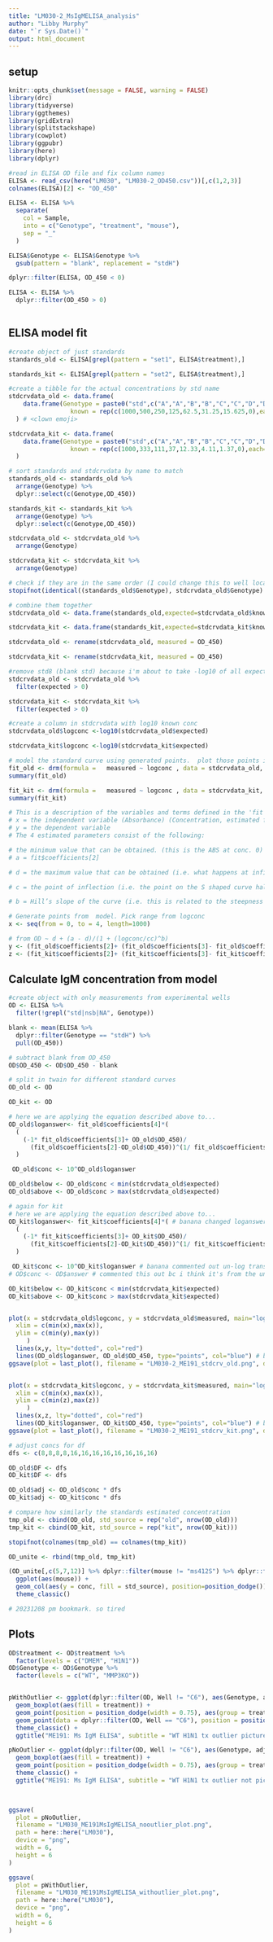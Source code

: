 ```yaml
---
title: "LM030-2_MsIgMELISA_analysis"
author: "Libby Murphy"
date: "`r Sys.Date()`"
output: html_document
---
```


## setup
```r
knitr::opts_chunk$set(message = FALSE, warning = FALSE)
library(drc)
library(tidyverse) 
library(ggthemes) 
library(gridExtra)
library(splitstackshape)
library(cowplot)
library(ggpubr)
library(here)
library(dplyr) 
```

```r
#read in ELISA OD file and fix column names
ELISA <- read_csv(here("LM030", "LM030-2_OD450.csv"))[,c(1,2,3)]
colnames(ELISA)[2] <- "OD_450"

ELISA <- ELISA %>% 
  separate(
    col = Sample,
    into = c("Genotype", "treatment", "mouse"),
    sep = "_"
  ) 

ELISA$Genotype <- ELISA$Genotype %>%
  gsub(pattern = "blank", replacement = "stdH")

dplyr::filter(ELISA, OD_450 < 0)

ELISA <- ELISA %>%
  dplyr::filter(OD_450 > 0)
  
```


## ELISA model fit
```r
#create object of just standards
standards_old <- ELISA[grepl(pattern = "set1", ELISA$treatment),]

standards_kit <- ELISA[grepl(pattern = "set2", ELISA$treatment),]

#create a tibble for the actual concentrations by std name
stdcrvdata_old <- data.frame(
    data.frame(Genotype = paste0("std",c("A","A","B","B","C","C","D","D","E","E","F","F","G","G","H","H")),
                 known = rep(c(1000,500,250,125,62.5,31.25,15.625,0),each=2))
  ) # <clown emoji>

stdcrvdata_kit <- data.frame(
    data.frame(Genotype = paste0("std",c("A","A","B","B","C","C","D","D","E","E","F","F","G","G","H","H")),
                 known = rep(c(1000,333,111,37,12.33,4.11,1.37,0),each=2))
  )

# sort standards and stdcrvdata by name to match
standards_old <- standards_old %>% 
  arrange(Genotype) %>% 
  dplyr::select(c(Genotype,OD_450))

standards_kit <- standards_kit %>% 
  arrange(Genotype) %>% 
  dplyr::select(c(Genotype,OD_450))

stdcrvdata_old <- stdcrvdata_old %>%
  arrange(Genotype)

stdcrvdata_kit <- stdcrvdata_kit %>%
  arrange(Genotype)

# check if they are in the same order (I could change this to well location?)
stopifnot(identical((standards_old$Genotype), stdcrvdata_old$Genotype) & identical((standards_kit$Genotype), stdcrvdata_kit$Genotype))

# combine them together
stdcrvdata_old <- data.frame(standards_old,expected=stdcrvdata_old$known)

stdcrvdata_kit <- data.frame(standards_kit,expected=stdcrvdata_kit$known)

stdcrvdata_old <- rename(stdcrvdata_old, measured = OD_450)

stdcrvdata_kit <- rename(stdcrvdata_kit, measured = OD_450)

#remove std8 (blank std) because i'm about to take -log10 of all expected and -log10 of 0 is -inf, which is unplottable
stdcrvdata_old <- stdcrvdata_old %>% 
  filter(expected > 0)

stdcrvdata_kit <- stdcrvdata_kit %>% 
  filter(expected > 0)

#create a column in stdcrvdata with log10 known conc
stdcrvdata_old$logconc <-log10(stdcrvdata_old$expected)

stdcrvdata_kit$logconc <-log10(stdcrvdata_kit$expected)

# model the standard curve using generated points.  plot those points in red.
fit_old <- drm(formula =   measured ~ logconc , data = stdcrvdata_old, fct = LL.4()) # banana changed logconc to expected
summary(fit_old)

fit_kit <- drm(formula =   measured ~ logconc , data = stdcrvdata_kit, fct = LL.4()) # banana changed logconc to expected
summary(fit_kit)

# This is a description of the variables and terms defined in the 'fit' model.
# x = the independent variable (Absorbance) (Concentration, estimated from the Absorbance)
# y = the dependent variable 
# The 4 estimated parameters consist of the following:

# the minimum value that can be obtained. (this is the ABS at conc. 0)
# a = fit$coefficients[2] 

# d = the maximum value that can be obtained (i.e. what happens at infinite dose)

# c = the point of inflection (i.e. the point on the S shaped curve halfway between a and d)

# b = Hill’s slope of the curve (i.e. this is related to the steepness of the curve at point c).

# Generate points from  model. Pick range from logconc
x <- seq(from = 0, to = 4, length=1000) 

# from OD ~ d + (a - d)/(1 + (logconc/cc)^b)
y <- (fit_old$coefficients[2]+ (fit_old$coefficients[3]- fit_old$coefficients[2])/(1+(x/fit_old$coefficients[4])^ fit_old$coefficients[1])) 
z <- (fit_kit$coefficients[2]+ (fit_kit$coefficients[3]- fit_kit$coefficients[2])/(1+(x/fit_kit$coefficients[4])^ fit_kit$coefficients[1])) 
```

## Calculate IgM concentration from model
```r
#create object with only measurements from experimental wells
OD <- ELISA %>% 
  filter(!grepl("std|nsb|NA", Genotype))

blank <- mean(ELISA %>%
  dplyr::filter(Genotype == "stdH") %>%
  pull(OD_450))

# subtract blank from OD_450
OD$OD_450 <- OD$OD_450 - blank 

# split in twain for different standard curves
OD_old <- OD

OD_kit <- OD

# here we are applying the equation described above to...
OD_old$loganswer<- fit_old$coefficients[4]*( 
  (
    (-1* fit_old$coefficients[3]+ OD_old$OD_450)/
      (fit_old$coefficients[2]-OD_old$OD_450))^(1/ fit_old$coefficients[1])
  )

 OD_old$conc <- 10^OD_old$loganswer 

OD_old$below <- OD_old$conc < min(stdcrvdata_old$expected)
OD_old$above <- OD_old$conc > max(stdcrvdata_old$expected)

# again for kit
# here we are applying the equation described above to...
OD_kit$loganswer<- fit_kit$coefficients[4]*( # banana changed loganswer to answer
  (
    (-1* fit_kit$coefficients[3]+ OD_kit$OD_450)/
      (fit_kit$coefficients[2]-OD_kit$OD_450))^(1/ fit_kit$coefficients[1])
  )

 OD_kit$conc <- 10^OD_kit$loganswer # banana commented out un-log transform bc answer is already natural
# OD$conc <- OD$answer # commented this out bc i think it's from the un-log process

OD_kit$below <- OD_kit$conc < min(stdcrvdata_kit$expected)
OD_kit$above <- OD_kit$conc > max(stdcrvdata_kit$expected)


plot(x = stdcrvdata_old$logconc, y = stdcrvdata_old$measured, main="log standard curve old std", # banana changed logconc to expected
  xlim = c(min(x),max(x)),
  ylim = c(min(y),max(y))
     ) 
  lines(x,y, lty="dotted", col="red") 
  lines(OD_old$loganswer, OD_old$OD_450, type="points", col="blue") # banana changed OD$loganswer to OD$answer
ggsave(plot = last_plot(), filename = "LM030-2_ME191_stdcrv_old.png", device = "png", path = here("LM030"))


plot(x = stdcrvdata_kit$logconc, y = stdcrvdata_kit$measured, main="log standard curve kit std", # banana changed logconc to expected
  xlim = c(min(x),max(x)),
  ylim = c(min(z),max(z))
     ) 
  lines(x,z, lty="dotted", col="red") 
  lines(OD_kit$loganswer, OD_kit$OD_450, type="points", col="blue") # banana changed OD$loganswer to OD$answer
ggsave(plot = last_plot(), filename = "LM030-2_ME191_stdcrv_kit.png", device = "png", path = here("LM030"))

# adjust concs for df
dfs <- c(8,8,8,8,16,16,16,16,16,16,16,16)

OD_old$DF <- dfs
OD_kit$DF <- dfs

OD_old$adj <- OD_old$conc * dfs
OD_kit$adj <- OD_kit$conc * dfs

# compare how similarly the standards estimated concentration
tmp_old <- cbind(OD_old, std_source = rep("old", nrow(OD_old)))
tmp_kit <- cbind(OD_kit, std_source = rep("kit", nrow(OD_kit)))

stopifnot(colnames(tmp_old) == colnames(tmp_kit))

OD_unite <- rbind(tmp_old, tmp_kit)

(OD_unite[,c(5,7,12)] %>% dplyr::filter(mouse != "ms412S") %>% dplyr::filter(mouse != "ms343S")) %>%
  ggplot(aes(mouse)) +
  geom_col(aes(y = conc, fill = std_source), position=position_dodge()) +
  theme_classic() 

# 20231208 pm bookmark. so tired
```

## Plots  
```r

OD$treatment <- OD$treatment %>%
  factor(levels = c("DMEM", "H1N1"))
OD$Genotype <- OD$Genotype %>%
  factor(levels = c("WT", "MMP3KO"))


pWithOutlier <- ggplot(dplyr::filter(OD, Well != "C6"), aes(Genotype, adj)) +
  geom_boxplot(aes(fill = treatment)) +
  geom_point(position = position_dodge(width = 0.75), aes(group = treatment)) +
  geom_point(data = dplyr::filter(OD, Well == "C6"), position = position_dodge(width = 0.75), aes(x=Genotype, y=adj, group = treatment), color ="red") +
  theme_classic() +
  ggtitle("ME191: Ms IgM ELISA", subtitle = "WT H1N1 tx outlier pictured") 

pNoOutlier <- ggplot(dplyr::filter(OD, Well != "C6"), aes(Genotype, adj)) +
  geom_boxplot(aes(fill = treatment)) +
  geom_point(position = position_dodge(width = 0.75), aes(group = treatment)) +
  theme_classic() +
  ggtitle("ME191: Ms IgM ELISA", subtitle = "WT H1N1 tx outlier not pictured") 


  
ggsave(
  plot = pNoOutlier,
  filename = "LM030_ME191MsIgMELISA_nooutlier_plot.png",
  path = here::here("LM030"),
  device = "png",
  width = 6,
  height = 6
)

ggsave(
  plot = pWithOutlier,
  filename = "LM030_ME191MsIgMELISA_withoutlier_plot.png",
  path = here::here("LM030"),
  device = "png",
  width = 6,
  height = 6
)
```
